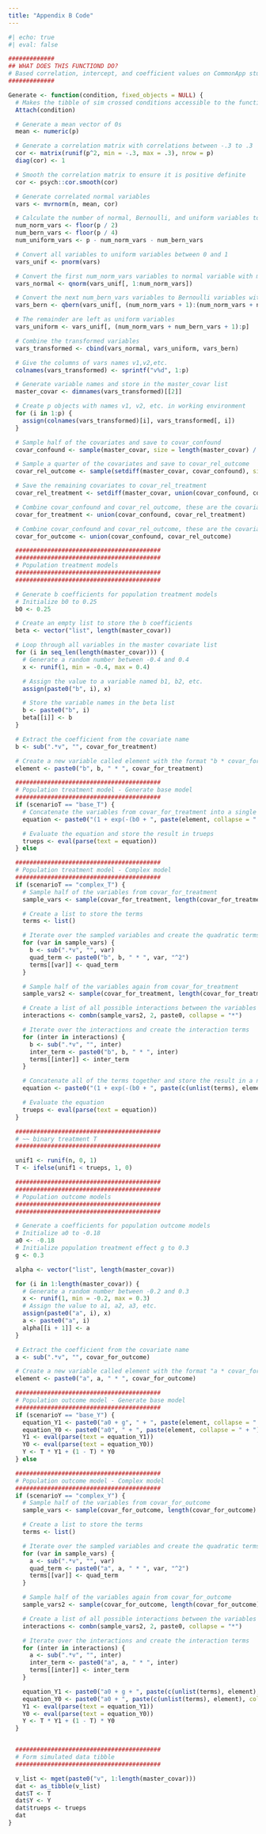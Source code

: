 ```yaml
---
title: "Appendix B Code"
---
```


```r
#| echo: true
#| eval: false

#############
## WHAT DOES THIS FUNCTIOND DO?
# Based correlation, intercept, and coefficient values on CommonApp study
#############

Generate <- function(condition, fixed_objects = NULL) {
  # Makes the tibble of sim crossed conditions accessible to the function, from SimDesign package
  Attach(condition)

  # Generate a mean vector of 0s
  mean <- numeric(p)

  # Generate a correlation matrix with correlations between -.3 to .3
  cor <- matrix(runif(p^2, min = -.3, max = .3), nrow = p)
  diag(cor) <- 1

  # Smooth the correlation matrix to ensure it is positive definite
  cor <- psych::cor.smooth(cor)

  # Generate correlated normal variables
  vars <- mvrnorm(n, mean, cor)

  # Calculate the number of normal, Bernoulli, and uniform variables to generate
  num_norm_vars <- floor(p / 2)
  num_bern_vars <- floor(p / 4)
  num_uniform_vars <- p - num_norm_vars - num_bern_vars

  # Convert all variables to uniform variables between 0 and 1
  vars_unif <- pnorm(vars)

  # Convert the first num_norm_vars variables to normal variable with mean = 0 and sd = 1
  vars_normal <- qnorm(vars_unif[, 1:num_norm_vars])

  # Convert the next num_bern_vars variables to Bernoulli variables with probability of success = 0.5
  vars_bern <- qbern(vars_unif[, (num_norm_vars + 1):(num_norm_vars + num_bern_vars)], 0.5)

  # The remainder are left as uniform variables
  vars_uniform <- vars_unif[, (num_norm_vars + num_bern_vars + 1):p]

  # Combine the transformed variables
  vars_transformed <- cbind(vars_normal, vars_uniform, vars_bern)

  # Give the columns of vars names v1,v2,etc.
  colnames(vars_transformed) <- sprintf("v%d", 1:p)

  # Generate variable names and store in the master_covar list
  master_covar <- dimnames(vars_transformed)[[2]]

  # Create p objects with names v1, v2, etc. in working environment
  for (i in 1:p) {
    assign(colnames(vars_transformed)[i], vars_transformed[, i])
  }

  # Sample half of the covariates and save to covar_confound
  covar_confound <- sample(master_covar, size = length(master_covar) / 2)

  # Sample a quarter of the covariates and save to covar_rel_outcome
  covar_rel_outcome <- sample(setdiff(master_covar, covar_confound), size = length(master_covar) / 4)

  # Save the remaining covariates to covar_rel_treatment
  covar_rel_treatment <- setdiff(master_covar, union(covar_confound, covar_rel_outcome))

  # Combine covar_confound and covar_rel_outcome, these are the covariates that will be used for the population outcome models
  covar_for_treatment <- union(covar_confound, covar_rel_treatment)

  # Combine covar_confound and covar_rel_outcome, these are the covariates that will be used for the population outcome models
  covar_for_outcome <- union(covar_confound, covar_rel_outcome)

  #########################################
  #########################################
  # Population treatment models
  #########################################
  #########################################

  # Generate b coefficients for population treatment models
  # Initialize b0 to 0.25
  b0 <- 0.25

  # Create an empty list to store the b coefficients
  beta <- vector("list", length(master_covar))

  # Loop through all variables in the master covariate list
  for (i in seq_len(length(master_covar))) {
    # Generate a random number between -0.4 and 0.4
    x <- runif(1, min = -0.4, max = 0.4)

    # Assign the value to a variable named b1, b2, etc.
    assign(paste0("b", i), x)

    # Store the variable names in the beta list
    b <- paste0("b", i)
    beta[[i]] <- b
  }

  # Extract the coefficient from the covariate name
  b <- sub(".*v", "", covar_for_treatment)

  # Create a new variable called element with the format "b * covar_for_treatment"
  element <- paste0("b", b, " * ", covar_for_treatment)

  #########################################
  # Population treatment model - Generate base model
  #########################################
  if (scenarioT == "base_T") {
    # Concatenate the variables from covar_for_treatment into a single string
    equation <- paste0("(1 + exp(-(b0 + ", paste(element, collapse = " + "), ")))^-1")

    # Evaluate the equation and store the result in trueps
    trueps <- eval(parse(text = equation))
  } else

  #########################################
  # Population treatment model - Complex model
  #########################################
  if (scenarioT == "complex_T") {
    # Sample half of the variables from covar_for_treatment
    sample_vars <- sample(covar_for_treatment, length(covar_for_treatment) / 2)

    # Create a list to store the terms
    terms <- list()

    # Iterate over the sampled variables and create the quadratic terms
    for (var in sample_vars) {
      b <- sub(".*v", "", var)
      quad_term <- paste0("b", b, " * ", var, "^2")
      terms[[var]] <- quad_term
    }

    # Sample half of the variables again from covar_for_treatment
    sample_vars2 <- sample(covar_for_treatment, length(covar_for_treatment) / 2)

    # Create a list of all possible interactions between the variables
    interactions <- combn(sample_vars2, 2, paste0, collapse = "*")

    # Iterate over the interactions and create the interaction terms
    for (inter in interactions) {
      b <- sub(".*v", "", inter)
      inter_term <- paste0("b", b, " * ", inter)
      terms[[inter]] <- inter_term
    }

    # Concatenate all of the terms together and store the result in a new variable called equation
    equation <- paste0("(1 + exp(-(b0 + ", paste(c(unlist(terms), element), collapse = " + "), ")))^-1")

    # Evaluate the equation
    trueps <- eval(parse(text = equation))
  }

  #########################################
  # ~~ binary treatment T
  #########################################

  unif1 <- runif(n, 0, 1)
  T <- ifelse(unif1 < trueps, 1, 0)

  #########################################
  #########################################
  # Population outcome models
  #########################################
  #########################################

  # Generate a coefficients for population outcome models
  # Initialize a0 to -0.18
  a0 <- -0.18
  # Initialize population treatment effect g to 0.3
  g <- 0.3

  alpha <- vector("list", length(master_covar))

  for (i in 1:length(master_covar)) {
    # Generate a random number between -0.2 and 0.3
    x <- runif(1, min = -0.2, max = 0.3)
    # Assign the value to a1, a2, a3, etc.
    assign(paste0("a", i), x)
    a <- paste0("a", i)
    alpha[[i + 1]] <- a
  }

  # Extract the coefficient from the covariate name
  a <- sub(".*v", "", covar_for_outcome)

  # Create a new variable called element with the format "a * covar_for_outcome"
  element <- paste0("a", a, " * ", covar_for_outcome)

  #########################################
  # Population outcome model - Generate base model
  #########################################
  if (scenarioY == "base_Y") {
    equation_Y1 <- paste0("a0 + g", " + ", paste(element, collapse = " + "))
    equation_Y0 <- paste0("a0", " + ", paste(element, collapse = " + "))
    Y1 <- eval(parse(text = equation_Y1))
    Y0 <- eval(parse(text = equation_Y0))
    Y <- T * Y1 + (1 - T) * Y0
  } else

  #########################################
  # Population outcome model - Complex model
  #########################################
  if (scenarioY == "complex_Y") {
    # Sample half of the variables from covar_for_outcome
    sample_vars <- sample(covar_for_outcome, length(covar_for_outcome) / 2)

    # Create a list to store the terms
    terms <- list()

    # Iterate over the sampled variables and create the quadratic terms
    for (var in sample_vars) {
      a <- sub(".*v", "", var)
      quad_term <- paste0("a", a, " * ", var, "^2")
      terms[[var]] <- quad_term
    }

    # Sample half of the variables again from covar_for_outcome
    sample_vars2 <- sample(covar_for_outcome, length(covar_for_outcome) / 2)

    # Create a list of all possible interactions between the variables
    interactions <- combn(sample_vars2, 2, paste0, collapse = "*")

    # Iterate over the interactions and create the interaction terms
    for (inter in interactions) {
      a <- sub(".*v", "", inter)
      inter_term <- paste0("a", a, " * ", inter)
      terms[[inter]] <- inter_term
    }

    equation_Y1 <- paste0("a0 + g + ", paste(c(unlist(terms), element), collapse = " + "), "")
    equation_Y0 <- paste0("a0 + ", paste(c(unlist(terms), element), collapse = " + "), "")
    Y1 <- eval(parse(text = equation_Y1))
    Y0 <- eval(parse(text = equation_Y0))
    Y <- T * Y1 + (1 - T) * Y0
  }


  #########################################
  # Form simulated data tibble
  #########################################

  v_list <- mget(paste0("v", 1:length(master_covar)))
  dat <- as_tibble(v_list)
  dat$T <- T
  dat$Y <- Y
  dat$trueps <- trueps
  dat
}

```
